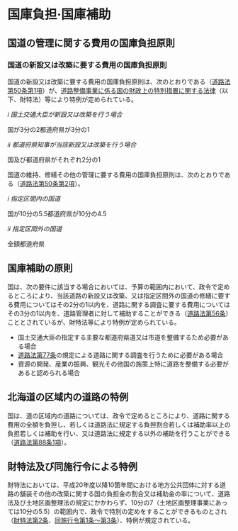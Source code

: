 # 国庫負担·国庫補助

## 国道の管理に関する費用の国庫負担原則

### 国道の新設又は改築に要する費用の国庫負担原則

国道の新設又は改築に要する費用の国庫負担原則は、次のとおりである（[道路法第50条第1項](https://elaws.e-gov.go.jp/document?lawid=327AC1000000180#Mp-At_50)）が、[道路整備事業に係る国の財政上の特別措置に関する法律](https://elaws.e-gov.go.jp/document?lawid=333AC0000000034_20230906_505AC0000000043)（以下、財特法）等により特例が定められている。

*i 国土交通大臣が新設又は改築を行う場合*

国が3分の2都道府県が3分の1

*ⅱ 都道府県知事が当該新設又は改築を行う場合*

国及び都道府県がそれぞれ2分の1

国道の維持、修繕その他の管理に要する費用の国庫負担原則は、次のとおりである（[道路法第50条第2項](https://elaws.e-gov.go.jp/document?lawid=327AC1000000180#Mp-At_50)）。

*i 指定区間内の国道*

国が10分の5.5都道府県が10分の4.5

*ii 指定区間外の国道*

全額都道府県

## 国庫補助の原則

国は、次の要件に該当する場合においては、予算の範囲内において、政令で定めるところにより、当該道路の新設又は改築、又は指定区間外の国道の修繕に要する費用についてはその2分の1以内を、道路に関する調査に要する費用についてはその3分の1以内を、道路管理者に対して補助することができる（[道路法第56条](https://elaws.e-gov.go.jp/document?lawid=327AC1000000180#Mp-At_56)）こととされているが、財特法等により特例が定められている。


- 国土交通大臣の指定する主要な都道府県道又は市道を整備するため必要がある場合
- [道路法第77条](https://elaws.e-gov.go.jp/document?lawid=327AC1000000180#Mp-At_77)の規定による道路に関する調査を行うために必要がある場合
- 資源の開発、産業の振興、観光その他国の施策上特に道路を整備する必要があると認められる場合

## 北海道の区域内の道路の特例

国は、道の区域内の道路については、政令で定めるところにより、道路に関する費用の全額を負担し、若しくは道路法に規定する負担割合若しくは補助率以上の負担若しくは補助を行い、又は道路法に規定する以外の補助を行うことができる（[道路法第88条1項](https://elaws.e-gov.go.jp/document?lawid=327AC1000000180#Mp-At_88)）。

## 財特法及び同施行令による特例

財特法においては、平成20年度以降10箇年間における地方公共団体に対する道路の舗装その他の改築に関する国の負担金の割合又は補助金の率について、道路法及び土地区画整理法の規定にかかわらず、10分の7（土地区画整理事業にあっては10分の5.5）の範囲内で、政令で特別の定めをすることができるものとされ（[財特法第2条](https://elaws.e-gov.go.jp/document?lawid=333AC0000000034_20230906_505AC0000000043#Mp-At_2)、[同施行令第1条～第3条](https://elaws.e-gov.go.jp/document?lawid=334CO0000000017_20210401_503CO0000000132)）、特例が規定されている。
